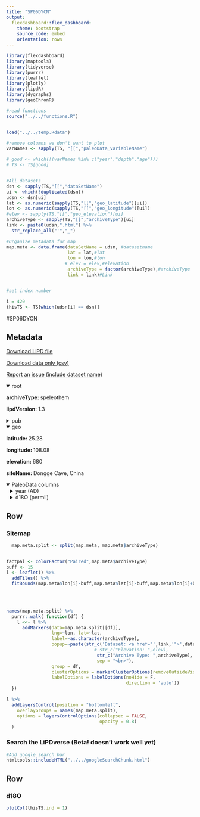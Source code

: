 ```yaml
---
title: "SP06DYCN"
output: 
  flexdashboard::flex_dashboard:
    theme: bootstrap
    source_code: embed
    orientation: rows
---
```


```r
library(flexdashboard)
library(maptools)
library(tidyverse)
library(purrr)
library(leaflet)
library(plotly)
library(lipdR)
library(dygraphs)
library(geoChronR)

#read functions
source("../../functions.R")


load("../../temp.Rdata")

#remove columns we don't want to plot
varNames <- sapply(TS, "[[","paleoData_variableName")

# good <- which(!(varNames %in% c("year","depth","age")))
# TS <- TS[good]


#All datasets
dsn <- sapply(TS,"[[","dataSetName")
ui <- which(!duplicated(dsn))
udsn <- dsn[ui]
lat <- as.numeric(sapply(TS,"[[","geo_latitude")[ui])
lon <- as.numeric(sapply(TS,"[[","geo_longitude")[ui])
#elev <- sapply(TS,"[[","geo_elevation")[ui]
archiveType <- sapply(TS,"[[","archiveType")[ui]
link <- paste0(udsn,".html") %>% 
  str_replace_all("'","_")

#Organize metadata for map
map.meta <- data.frame(dataSetName = udsn, #datasetname
                       lat = lat,#lat
                       lon = lon,#lon
                      # elev = elev,#elevation
                       archiveType = factor(archiveType),#archiveType
                       link = link)#Link


#set index number

i = 420
thisTS <- TS[which(udsn[i] == dsn)]
```
#SP06DYCN

Metadata {.sidebar}
-------------------------------------
[Download LiPD file](SP06DYCN.lpd)
            

[Download data only (csv)](SP06DYCN.csv)
            

[Report an issue (include dataset name)](https://github.com/nickmckay/LiPDverse/issues)

<details open style="margin-left: 0px">
<summary>root</summary>
<p style="margin-left: 0px"><strong>archiveType: </strong>speleothem
<p style="margin-left: 0px"><strong>lipdVersion: </strong>1.3
</details>
<details>
<summary>pub</summary>
<details style="margin-left: 10px">
<summary>pub1</summary>
<p style="margin-left: 10px"><strong>author: </strong>Dykoski, CA
<p style="margin-left: 10px"><strong>pubYear: </strong>NA
<p style="margin-left: 10px"><strong>DOI: </strong>10.1016/j.epsl.2005.01.036
</details>
<details style="margin-left: 10px">
<summary>pub2</summary>
<p style="margin-left: 10px"><strong>pubYear: </strong>NA
</details>
</details>
<details open style="margin-left: 0px">
<summary>geo</summary>
<p style="margin-left: 0px"><strong>latitude: </strong>25.28
<p style="margin-left: 0px"><strong>longitude: </strong>108.08
<p style="margin-left: 0px"><strong>elevation: </strong>680
<p style="margin-left: 0px"><strong>siteName: </strong>Dongge Cave, China
</details>
<details open>
<summary>PaleoData columns</summary>
<details style="margin-left: 10px">
<summary>year (AD)</summary>
<p style="margin-left: 10px"><strong>TSid: </strong>MAT6b75ac3f3a
<p style="margin-left: 10px"><strong>variableName: </strong>year
<p style="margin-left: 10px"><strong>units: </strong>AD
<p style="margin-left: 10px"><strong>description: </strong>Year AD
</details>
<details style="margin-left: 10px">
<summary>d18O (permil)</summary>
<p style="margin-left: 10px"><strong>TSid: </strong>SP06DYCN01A
<p style="margin-left: 10px"><strong>variableName: </strong>d18O
<p style="margin-left: 10px"><strong>units: </strong>permil
<p style="margin-left: 10px"><strong>description: </strong>carbonate
<details>
<summary>interpretation</summary>
<details style="margin-left: 20px">
<summary>1</summary>
<p style="margin-left: 20px"><strong>basis: </strong>Yuan et al. [12] observed that other northern low- latitude sites around the world (Venezuela, [24]; and Israel, [25]) record y18O changes similar to China that are inverted with respect to the y18O record in Greenland. However, these sites do not record the strong seasonal difference in precipitation observed in China. To broaden the interpretation of y18O values to these other sites, Yuan et al. [12] modified the previous explanation by describing how changes in the percentage of water vapor lost prior to reaching the subtropics varied over time using a Rayleigh fractionation model [26]. Integrated rainfall from  tropical sources to SE China during glacial times was calculated to be 65% of that during the mid-Holocene [12]. Thus, following this interpretation, changes in the proportion of precipitation reaching China corre- late with changes in Greenland temperature. The Yuan et al. [12] mechanism provides a single explanation for the fact that the y18O relationship seen in the northern tropics and subtropics at multiple sites is inverted with respect to Greenland.,evidence of equilibrium found from (1) lack of correlation between d18O and d13C and (2) Replicated sample from the same cave with different dripwater properties,groundwater d18O,from 1 to 19,,,,years,,,,,,Fraction of water vapor lost from an air mass,2,year,,,,,,,,,,,,,,,,,,,https://docs.google.com/spreadsheets/d/1OyOWgsBrRwp5sjVgqS1GFO2wnRkwGNY4wUXIpib45N4 SP06RACA01,SP06RACA,,SP06RACA01,Speleothem (SP),,Carlsbad.Rasmussen.2006,2006,10.1029/2006GL025714,,,,,,,,,, ,,,,32.1,104.26,,Carlsbad cave,,,LaminaeThickness,mm,Annual growth bands from two stalagmites sampled in two nearby caves,,number and thickeness of stalagmite layers,rainfall amount,Pacific-modulated precipitation variability during the late Holocene from the southwestern USA: mechanisms driving drought cycles,annual,,the thickness of the laminae decrease during periods of drought,,,,The data are supported by U-Th results,,,years,It has been demonstrated that some speleothems from the Guadalupe Mountains in southeastern New Mexico are annually banded, and variations in band thickness and mineralogy can be used as a record of regional relative moisture [Asmerom and Polyak, 2004].,,Changes in precipitation over relatively short time periods are indicated by hiatuses in stalagmite growth and large-scale shifts in band thickness,,,no isotopic analyes here,1,,,,,,,,,,,,,,,,,,,,https://docs.google.com/spreadsheets/d/1bxnCwCgUbDr2MFZp193p1MHzpsTuqPZuBYBzy1LcMCU SP07ASUS01A,SP07ASUS,,SP07ASUS01A,Speleothem (SP),,Asmerom, P,2007,10.1130/G22865A.1,,,,,,,,,, ,,,,32.083,-105.1667,,Pink Panter Cave, New Mexico,,,d18O,parts per mil,stable isotopes (d18O),,calcite powder,rainfall amount,more positive d18O values are interpreted to represent wetter conditions,under present conditions, wet years often have higehr amount of winter rain, but d18O may reflect high summer rain, winter rain, or both,negative,observed negative correlation between summer monsoon rainfall amount and d18O,,groundwater d18O,7-71,,,,years,observed negative correlation between summer monsoon rainfall amount and d18O,,negative,,,isotopic composition of rainfall,2,,,,,,,,,,,,,,,,,,,,https://docs.google.com/spreadsheets/d/1TLPUcn1ABQX_Rf5RWRDie6kyNZ6ZrNhq04Dpv-l2FvQ SP07DEUS01A,SP07DEUS,,SP07DEUS01A,Speleothem (SP),,Denniston, RF,2007,10.1016/j.yqres.2007.04.001,,,,,,,,,, ,,,,38.9,-92.3,,Devils Icebox Cave, Missouri,,,d18O,parts per mil,stable isotopes (d18O),,calcite powder,rainfall amount,more poritive d13C values reflect less rainfall amount,,negative,The influence of vegetation changes and changes in the water residence time on d13C of DIC. Drier conditions cause an increase of C4 plants in the vegetation and longer residence times of water in the bedrock (increasing the contribution of bedrock carbonate to DIC). Either one would cause an increase of d13C in the speleothem. Temperature changes may have a similar effect but would also affect d18O. Since d18O values are stable a temperature effect therefore can be eliminated.,repetition test comparing d18O and d13C of two speleothems shows similar trends,d13C of DIC; groundwater d18O,10-100,age model,,,years,,,,,,precipitation amount,,,,,,,,,,,,,,,,,,,,,https://docs.google.com/spreadsheets/d/1CKvU6bQUbaqK0SdowSO09No7Z9Hfx3wxtlzWgwIMamk SP07DEUS01A_d13C,SP07DEUS,,,Speleothem (SP),,Denniston, RF,2007,10.1016/j.yqres.2007.04.001,,,,,,,,,, ,,,,38.9,-92.3,,Devils Icebox Cave, Missouri,,,d13C,parts per mil,stable isotopes (d13C)  ,,,,,,,,,,,,,,,,,,,,,,,,,,,,,,,,,,,,,,,,,https://docs.google.com/spreadsheets/d/1CKvU6bQUbaqK0SdowSO09No7Z9Hfx3wxtlzWgwIMamk SP07FLOM01A,SP07FLOM,,SP07FLOM01A,Speleothem (SP),,Fleitmann, D,2007,10.1016/j.quascirev.2003.06.019,,,,,,,,,, ,,,,17.17,54.3,,Qunf Cave, Oman,,,d18O,parts per mil,stable isotopes d18O,,calcite powder,Indian Summer Monsoon,more negative values of d18O are interpreted as indicative of increased monsoon strength,year round,negative,Based on previously published results from Oman and Yemen, we interpret the oxygen isotope ratios of stalagmite calcite to primarily reflect variations in the amount of rainfall (termed ??amount effect??; Dansgaard, 1964;Rozanski et al., 1992), with more negative d18O reflecting higher monsoon rainfall (Burns et al., 1998, 2001, 2003; Neff et al., 2001; detailed discussion in Fleitmann et al., 2004). This interpretation is substantiated by isotopic time series of tropical precipitation (Dansgaard, 1964; Rozanski et al., 1992; Johnson and Ingram, 2004) and paleoclimate records from the ASM domain (e.g., Wei and Gasse, 1999; Wang et al., 2001, 2005; Dykoski et al., 2005), which confirm the inverse relationship between d18O and the amount of precipitation in regions affected by monsoons"
<p style="margin-left: 20px"><strong>interpDirection: </strong>negative
<p style="margin-left: 20px"><strong>scope: </strong>climate
<p style="margin-left: 20px"><strong>seasonality: </strong>year round
<p style="margin-left: 20px"><strong>variable: </strong>Precipitation_amount
<p style="margin-left: 20px"><strong>variableDetail: </strong>East Asian Monsoon Strength; more negative values of d18O are interpreted as indicative of increased monsoon strength
<p style="margin-left: 20px"><strong>direction: </strong>negative
</details>
<details style="margin-left: 20px">
<summary>2</summary>
<p style="margin-left: 20px"><strong>direction: </strong>positive
<p style="margin-left: 20px"><strong>inferredMaterial: </strong>rainfall d18O
<p style="margin-left: 20px"><strong>integrationTime: </strong>from 1.5 to 10
<p style="margin-left: 20px"><strong>integrationTimeBasis: </strong>age model
<p style="margin-left: 20px"><strong>integrationTimeUnits: </strong>years
<p style="margin-left: 20px"><strong>rank: </strong>2
<p style="margin-left: 20px"><strong>scope: </strong>isotope
<p style="margin-left: 20px"><strong>seasonality: </strong>year
<p style="margin-left: 20px"><strong>variable: </strong>P_isotope
<p style="margin-left: 20px"><strong>coefficient: </strong>NA
<p style="margin-left: 20px"><strong>fraction: </strong>NA
</details>
<details style="margin-left: 20px">
<summary>3</summary>
<p style="margin-left: 20px"><strong>coefficient: </strong>NA
<p style="margin-left: 20px"><strong>fraction: </strong>NA
<p style="margin-left: 20px"><strong>rank: </strong>NA
<p style="margin-left: 20px"><strong>scope: </strong>isotope
</details>
<details style="margin-left: 20px">
<summary>4</summary>
<p style="margin-left: 20px"><strong>coefficient: </strong>NA
<p style="margin-left: 20px"><strong>fraction: </strong>NA
<p style="margin-left: 20px"><strong>rank: </strong>NA
<p style="margin-left: 20px"><strong>scope: </strong>isotope
</details>
</details>
</details>

Row {.tabset .tabset-fade}
-----------------------------------------------------------------------

### Sitemap

```r
  map.meta.split <- split(map.meta, map.meta$archiveType)


factpal <- colorFactor("Paired",map.meta$archiveType)
buff <- 15
l <- leaflet() %>% 
  addTiles() %>% 
  fitBounds(map.meta$lon[i]-buff,map.meta$lat[i]-buff,map.meta$lon[i]+buff,map.meta$lat[i]+buff)
  

  
  
names(map.meta.split) %>%
  purrr::walk( function(df) {
    l <<- l %>%
      addMarkers(data=map.meta.split[[df]],
                 lng=~lon, lat=~lat,
                 label=~as.character(archiveType),
                 popup=~paste(str_c('Dataset: <a href="',link,'">',dataSetName,'</a>'),
                                 # str_c("Elevation: ",elev),
                                  str_c("Archive Type: ",archiveType),
                                  sep = "<br>"),
                 group = df,
                 clusterOptions = markerClusterOptions(removeOutsideVisibleBounds = F),
                 labelOptions = labelOptions(noHide = F,
                                             direction = 'auto'))
  })

l %>%
  addLayersControl(position = "bottomleft",
    overlayGroups = names(map.meta.split),
    options = layersControlOptions(collapsed = FALSE,
                                   opacity = 0.8)
  )
```

### Search the LiPDverse (Beta! doesn't work well yet)
```r
#Add google search bar
htmltools::includeHTML("../../googleSearchChunk.html")
```


Row {.tabset .tabset-fade}
-----------------------------------------------------------------------

### d18O
```r
plotCol(thisTS,ind = 1)
```
